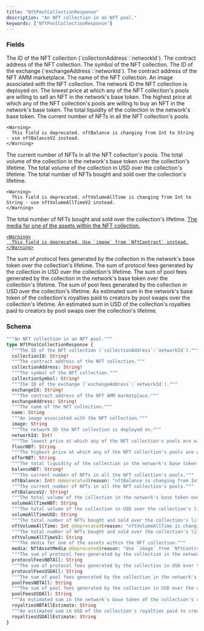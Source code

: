 ```yaml
---
title: "NftPoolCollectionResponse"
description: "An NFT collection in an NFT pool."
keywords: ['NftPoolCollectionResponse']
---
```


### Fields

<ResponseField name="collectionId" type="String!" required>
  The ID of the NFT collection (`collectionAddress`:`networkId`).
</ResponseField>

<ResponseField name="collectionAddress" type="String!" required>
  The contract address of the NFT collection.
</ResponseField>

<ResponseField name="collectionSymbol" type="String!" required>
  The symbol of the NFT collection.
</ResponseField>

<ResponseField name="exchangeId" type="String!" required>
  The ID of the exchange (`exchangeAddress`:`networkId`).
</ResponseField>

<ResponseField name="exchangeAddress" type="String!" required>
  The contract address of the NFT AMM marketplace.
</ResponseField>

<ResponseField name="name" type="String">
  The name of the NFT collection.
</ResponseField>

<ResponseField name="image" type="String">
  An image associated with the NFT collection.
</ResponseField>

<ResponseField name="networkId" type="Int!" required>
  The network ID the NFT collection is deployed on.
</ResponseField>

<ResponseField name="floorNBT" type="String">
  The lowest price at which any of the NFT collection's pools are willing to sell an NFT in the network's base token.
</ResponseField>

<ResponseField name="offerNBT" type="String">
  The highest price at which any of the NFT collection's pools are willing to buy an NFT in the network's base token.
</ResponseField>

<ResponseField name="balanceNBT" type="String!" required>
  The total liquidity of the collection in the network's base token.
</ResponseField>

<ResponseField name="nftBalance" type="Int!" required>
  The current number of NFTs in all the NFT collection's pools.
    
    <Warning>
      This field is deprecated. nftBalance is changing from Int to String - use nftBalanceV2 instead.
    </Warning>
</ResponseField>

<ResponseField name="nftBalanceV2" type="String!" required>
  The current number of NFTs in all the NFT collection's pools.
</ResponseField>

<ResponseField name="volumeAllTimeNBT" type="String">
  The total volume of the collection in the network's base token over the collection's lifetime.
</ResponseField>

<ResponseField name="volumeAllTimeUSD" type="String">
  The total volume of the collection in USD over the collection's lifetime.
</ResponseField>

<ResponseField name="nftVolumeAllTime" type="Int">
  The total number of NFTs bought and sold over the collection's lifetime.
    
    <Warning>
      This field is deprecated. nftVolumeAllTime is changing from Int to String - use nftVolumeAllTimeV2 instead.
    </Warning>
</ResponseField>

<ResponseField name="nftVolumeAllTimeV2" type="String">
  The total number of NFTs bought and sold over the collection's lifetime.
</ResponseField>

<a href="/api-reference/types/nftassetmedia">
  <ResponseField name="media" type="NftAssetMedia">
    The media for one of the assets within the NFT collection.
    
    <Warning>
      This field is deprecated. Use `image` from `NftContract` instead.
    </Warning>
  </ResponseField>
</a>

<ResponseField name="protocolFeesNBTAll" type="String">
  The sum of protocol fees generated by the collection in the network's base token over the collection's lifetime.
</ResponseField>

<ResponseField name="protocolFeesUSDAll" type="String">
  The sum of protocol fees generated by the collection in USD over the collection's lifetime.
</ResponseField>

<ResponseField name="poolFeesNBTAll" type="String">
  The sum of pool fees generated by the collection in the network's base token over the collection's lifetime.
</ResponseField>

<ResponseField name="poolFeesUSDAll" type="String">
  The sum of pool fees generated by the collection in USD over the collection's lifetime.
</ResponseField>

<ResponseField name="royaltiesNBTAllEstimate" type="String">
  As estimated sum in the network's base token of the collection's royalties paid to creators by pool swaps over the collection's lifetime.
</ResponseField>

<ResponseField name="royaltiesUSDAllEstimate" type="String">
  An estimated sum in USD of the collection's royalties paid to creators by pool swaps over the collection's lifetime.
</ResponseField>

### Schema


```graphql 
"""An NFT collection in an NFT pool."""
type NftPoolCollectionResponse {
  """The ID of the NFT collection (`collectionAddress`:`networkId`)."""
  collectionId: String!
  """The contract address of the NFT collection."""
  collectionAddress: String!
  """The symbol of the NFT collection."""
  collectionSymbol: String!
  """The ID of the exchange (`exchangeAddress`:`networkId`)."""
  exchangeId: String!
  """The contract address of the NFT AMM marketplace."""
  exchangeAddress: String!
  """The name of the NFT collection."""
  name: String
  """An image associated with the NFT collection."""
  image: String
  """The network ID the NFT collection is deployed on."""
  networkId: Int!
  """The lowest price at which any of the NFT collection's pools are willing to sell an NFT in the network's base token."""
  floorNBT: String
  """The highest price at which any of the NFT collection's pools are willing to buy an NFT in the network's base token."""
  offerNBT: String
  """The total liquidity of the collection in the network's base token."""
  balanceNBT: String!
  """The current number of NFTs in all the NFT collection's pools."""
  nftBalance: Int! @deprecated(reason: "nftBalance is changing from Int to String - use nftBalanceV2 instead.")
  """The current number of NFTs in all the NFT collection's pools."""
  nftBalanceV2: String!
  """The total volume of the collection in the network's base token over the collection's lifetime."""
  volumeAllTimeNBT: String
  """The total volume of the collection in USD over the collection's lifetime."""
  volumeAllTimeUSD: String
  """The total number of NFTs bought and sold over the collection's lifetime."""
  nftVolumeAllTime: Int @deprecated(reason: "nftVolumeAllTime is changing from Int to String - use nftVolumeAllTimeV2 instead.")
  """The total number of NFTs bought and sold over the collection's lifetime."""
  nftVolumeAllTimeV2: String
  """The media for one of the assets within the NFT collection."""
  media: NftAssetMedia @deprecated(reason: "Use `image` from `NftContract` instead.")
  """The sum of protocol fees generated by the collection in the network's base token over the collection's lifetime."""
  protocolFeesNBTAll: String
  """The sum of protocol fees generated by the collection in USD over the collection's lifetime."""
  protocolFeesUSDAll: String
  """The sum of pool fees generated by the collection in the network's base token over the collection's lifetime."""
  poolFeesNBTAll: String
  """The sum of pool fees generated by the collection in USD over the collection's lifetime."""
  poolFeesUSDAll: String
  """As estimated sum in the network's base token of the collection's royalties paid to creators by pool swaps over the collection's lifetime."""
  royaltiesNBTAllEstimate: String
  """An estimated sum in USD of the collection's royalties paid to creators by pool swaps over the collection's lifetime."""
  royaltiesUSDAllEstimate: String
}
```
